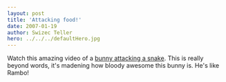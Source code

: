 ```yaml
---
layout: post
title: 'Attacking food!'
date: 2007-01-19
author: Swizec Teller
hero: ../../../defaultHero.jpg
---
```

Watch this amazing video of a [bunny attacking a snake](http://www.chilloutzone.de/files/07010804.html). This is really beyond words, it's madening how bloody awesome this bunny is. He's like Rambo!